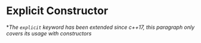 # Explicit Constructor

\*_The `explicit` keyword has been extended since c++17, this paragraph only covers its usage with constructors_